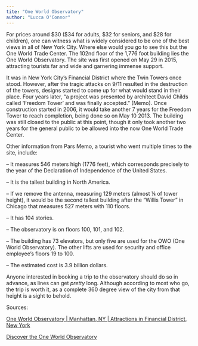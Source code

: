 ```yaml
---
tite: "One World Observatory"
author: "Lucca O'Connor"
---
```


For prices around $30 ($34 for adults, $32 for seniors, and $28 for children), one can witness what is widely considered to be one of the best views in all of New York City. Where else would you go to see this but the One World Trade Center. The 102nd floor of the 1,776 foot building lies the One World Observatory. The site was first opened on May 29 in 2015, attracting tourists far and wide and garnering immense support.

It was in New York City’s Financial District where the Twin Towers once stood. However, after the tragic attacks on 9/11 resulted in the destruction of the towers, designs started to come up for what would stand in their place. Four years later, “a project was presented by architect David Childs called ‘Freedom Tower’ and was finally accepted.” (Memo). Once construction started in 2006, it would take another 7 years for the Freedom Tower to reach completion, being done so on May 10 2013. The building was still closed to the public at this point, though it only took another two years for the general public to be allowed into the now One World Trade Center.

Other information from Pars Memo, a tourist who went multiple times to the site, include:

– It measures 546 meters high (1776 feet), which corresponds precisely to the year of the Declaration of Independence of the United States.

– It is the tallest building in North America.

– If we remove the antenna, measuring 129 meters (almost ¼ of tower height), it would be the second tallest building after the “Willis Tower” in Chicago that measures 527 meters with 110 floors.

– It has 104 stories.

– The observatory is on floors 100, 101, and 102.

– The building has 73 elevators, but only five are used for the OWO (One World Observatory). The other lifts are used for security and office employee’s floors 19 to 100.

– The estimated cost is 3.9 billion dollars.

Anyone interested in booking a trip to the observatory should do so in advance, as lines can get *pretty* long.  Although according to most who go, the trip is worth it, as a complete 360 degree view of the city from that height is a sight to behold.

Sources:

[One World Observatory | Manhattan, NY | Attractions in Financial District, New York](https://www.timeout.com/newyork/attractions/one-world-observatory-manhattan-ny)

[Discover the One World Observatory](https://www.new-york-city-travel-tips.com/one-world-observatory/)